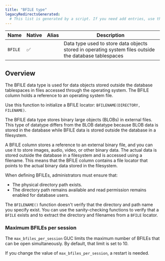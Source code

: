 ```yaml
---
title: "BFILE type"
legacyRedirectsGenerated:
  # This list is generated by a script. If you need add entries, use the `legacyRedirects` key.
---
```


| Name        | Native | Alias | Description | 
| ----------- | ------ | ----- | ----------- | 
| `BFILE`     | ✅     |       | Data type used to store data objects stored in operating system files outside the database tablespaces |

## Overview

The BFILE data type is used for data objects stored outside the database tablespaces in files accessed through the operating system. The BFILE column holds a reference to an operating system file.

Use this function to initialize a BFILE locator: `BFILENAME(DIRECTORY, FILENAME)`. 

The BFILE data type stores binary large objects (BLOBs) in external files. This type of datatype differs from the BLOB datatype because BLOB data is stored in the database while BFILE data is stored outside the database in a filesystem. 

A BFILE column stores a reference to an external binary file, and you can use it to store images, audio, video, or other binary data. The actual data is stored outside the database in a filesystem and is accessed using a filename. This means that the BFILE column contains a file locator that points to the actual binary data stored in the filesystem.

When defining BFILEs, administrators must ensure that:

- The physical directory path exists.
- The directory path remains available and read permission remains enabled for database users.

The `BFILENAME()` function doesn't verify that the directory and path name you specify exist. You can use the sanity-checking functions to verify that a `BFILE` exists and to extract the directory and filenames from a `BFILE` locator.

### Maximum BFILEs per session

The `max_bfiles_per_session` GUC limits the maximum number of BFILEs that can be open simultaneously. By default, that limit is set to 10.

If you change the value of `max_bfiles_per_session`, a restart is needed.
